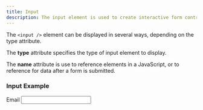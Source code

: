 ```yaml
---
title: Input
description: The input element is used to create interactive form controls for user data input.
---
```


The `<input />` element can be displayed in several ways, depending on the type attribute.

The **type** attribute specifies the type of input element to display.

The **name** attribute is use to reference elements in a JavaScript, or to reference for data after a form is submitted.

### Input Example

<Wrapper className="w-fit">

<Callout type="none">

<div className="grid w-full max-w-sm items-center gap-1.5 min-w-[300px]">
  <Label htmlFor="email">Email</Label>
  <Input type="email" id="email" />
</div>

</Callout>

</Wrapper>
